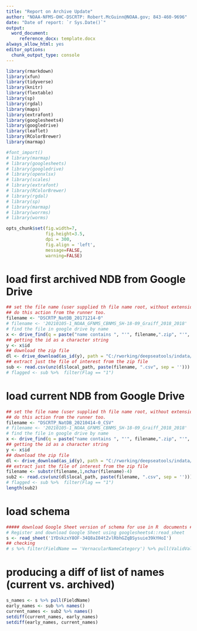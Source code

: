 ```yaml
---
title: "Report on Archive Update"
author: "NOAA-NFMS-OHC-DSCRTP: Robert.McGuinn@NOAA.gov; 843-460-9696"
date: "Date of report: `r Sys.Date()`"
output: 
  word_document:
     reference_docx: template.docx
always_allow_html: yes
editor_options: 
  chunk_output_type: console
---
```


```r
library(rmarkdown)
library(xfun)
library(tidyverse)
library(knitr)
library(flextable)
library(sp)
library(rgdal)
library(maps)
library(extrafont)
library(googlesheets4)
library(googledrive)
library(leaflet)
library(RColorBrewer)
library(marmap)

#font_import()
# library(marmap)
# library(googlesheets)
# library(googledrive)
# library(openxlsx)
# library(scales)
# library(extrafont)
# library(RColorBrewer)
# library(rgdal)
# library(sp)
# library(marmap)
# library(worrms)
# library(worms)
```

```r
opts_chunk$set(fig.width=7, 
               fig.height=3.5, 
               dpi = 300, 
               fig.align = 'left',
               message=FALSE, 
               warning=FALSE)
```

# load first archived NDB from Google Drive 

```r
## set the file name (user supplied th file name root, without extension). You can
## do this action from the runner too.
filename <- "DSCRTP_NatDB_20171214-0"
# filename <- '20210105-1_NOAA_GFNMS_CBNMS_SH-18-09_Graiff_2018_2018'
# find the file in google drive by name
x <- drive_find(q = paste("name contains ", "'", filename,".zip", "'", sep = ''))
## getting the id as a character string
y <- x$id
## download the zip file
dl <- drive_download(as_id(y), path = "C:/rworking/deepseatools/indata/file.zip", overwrite = TRUE)
## extract just the file of interest from the zip file
sub <- read.csv(unz(dl$local_path, paste(filename, ".csv", sep = '')))
# flagged <- sub %>%  filter(Flag == "1")

```

# load current NDB from Google Drive 

```r
## set the file name (user supplied th file name root, without extension). You can
## do this action from the runner too.
filename <- "DSCRTP_NatDB_20210414-0_CSV"
# filename <- '20210105-1_NOAA_GFNMS_CBNMS_SH-18-09_Graiff_2018_2018'
# find the file in google drive by name
x <- drive_find(q = paste("name contains ", "'", filename,".zip", "'", sep = ''))
## getting the id as a character string
y <- x$id
## download the zip file
dl <- drive_download(as_id(y), path = "C:/rworking/deepseatools/indata/file.zip", overwrite = TRUE)
## extract just the file of interest from the zip file
filename <- substr(filename,1,nchar(filename)-4)
sub2 <- read.csv(unz(dl$local_path, paste(filename, ".csv", sep = '')))
# flagged <- sub %>%  filter(Flag == "1")
length(sub2)
```

# load schema

``` r
##### download Google Sheet version of schema for use in R  documents ##### 
# Register and download Google Sheet using googlesheets4::read_sheet
s <- read_sheet('1YDskzxY8OF-34Q8aI04tZvlRbhGZqBSysuie39kYHoI')
## checking 
# s %>% filter(FieldName == 'VernacularNameCategory') %>% pull(ValidValues)
```


# producing a diff of list of names (current vs. archived)  

```r
s_names <- s %>% pull(FieldName) 
early_names <- sub %>% names()
current_names <- sub2 %>% names()
setdiff(current_names, early_names)
setdiff(early_names, current_names)
```

